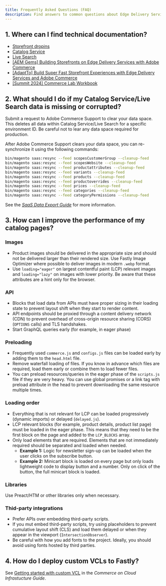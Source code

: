 ```yaml
---
title: Frequently Asked Questions (FAQ)
description: Find answers to common questions about Edge Delivery Services for Adobe Commerce storefronts.
---
```


## 1. Where can I find technical documentation?

* [Storefront dropins](https://experienceleague.adobe.com/developer/commerce/storefront/)
* [Catalog Service](https://experienceleague.adobe.com/en/docs/commerce-merchant-services/catalog-service/guide-overview)
* [Live Search](https://experienceleague.adobe.com/en/docs/commerce-merchant-services/live-search/overview)
* [[AEM Gems] Building Storefronts on Edge Delivery Services with Adobe Commerce](https://experienceleaguecommunities.adobe.com/t5/adobe-experience-manager/aem-gems-building-storefronts-on-edge-delivery-services-with/m-p/652692)
* [[AdaptTo] Build Super Fast Storefront Experiences with Edge Delivery Services and Adobe Commerce](https://adapt.to/2023/schedule/build-super-fast-storefront-experiences-with-edge-delivery-services-and-adobe-commerce)
* [[Summit 2024] Commerce Lab Workbook](https://bit.ly/L445-workbook)

## 2. What should I do if my Catalog Service/Live Search data is missing or corrupted?

Submit a request to Adobe Commerce Support to clear your data space. This deletes all data within Catalog Service/Live Search for a specific environment ID. Be careful not to lear any data space required for production.

After Adobe Commerce Support clears your data space, you can re-synchronize it using the following commands:

```bash
bin/magento saas:resync --feed scopesCustomerGroup --cleanup-feed
bin/magento saas:resync --feed scopesWebsite --cleanup-feed
bin/magento saas:resync --feed productattributes --cleanup-feed 
bin/magento saas:resync --feed variants --cleanup-feed 
bin/magento saas:resync --feed products --cleanup-feed 
bin/magento saas:resync --feed productoverrides --cleanup-feed 
bin/magento saas:resync --feed prices --cleanup-feed 
bin/magento saas:resync --feed categories --cleanup-feed 
bin/magento saas:resync --feed categoryPermissions --cleanup-feed
```

See the [_SaaS Data Export Guide_](https://experienceleague.adobe.com/en/docs/commerce-merchant-services/saas-data-export/overview) for more information.

## 3. How can I improve the performance of my catalog pages?

### Images

* Product images should be delivered in the appropriate size and should not be delivered larger than their rendered size. Use Fastly Image Optimizer where possible to deliver images in modern `.webp` format.
* Use `loading="eager"` on largest contentful paint (LCP) relevant images and `loading="lazy"` on images with lower priority. Be aware that these attributes are a hint only for the browser.

### API

* Blocks that load data from APIs must have proper sizing in their loading state to prevent layout shift when they start to render content.
* API endpoints should be proxied through a content delivery network (CDN) to prevent overhead of cross-origin resource sharing (CORS) (`OPTIONS` calls) and TLS handshakes.
* Start GraphQL queries early (for example, in eager phase)

### Preloading

* Frequently used `commerce.js` and `configs.js` files can be loaded early by adding them to the `head.html` file.
* Remove waterfall loading of files. If you know in advance which files are required, load them early or combine them to load fewer files.
* You can preload resources/queries in the eager phase of the `scripts.js` file if they are very heavy. You can use global promises or a link tag with preload attribute in the head to prevent downloading the same resource multiple times.

### Loading order

* Everything that is not relevant for LCP can be loaded progressively (dynamic imports) or delayed (`delayed.js`).
* LCP relevant blocks (for example, product details, product list page) must be loaded in the eager phase. This means that they need to be the first block on the page and added to the `LCP_BLOCKS` array.
* Only load elements that are required. Elements that are not immediately required should be separated and loaded when needed.
  * **Example 1:** Logic for newsletter sign-up can be loaded when the user clicks on the subscribe button.
  * **Example 2:** Minicart block is loaded on every page but only loads lightweight code to display button and a number. Only on click of the button, the full minicart block is loaded.

### Libraries

Use Preact/HTM or other libraries only when necessary.

### Thid-party integrations

* Prefer APIs over embedding third-party scripts.
* If you mut embed third-party scripts, try using placeholders to prevent cumulative layout shift (CLS) and load them delayed or when they appear in the viewport (`IntersectionObserver`).
* Be careful with how you add fonts to the project. Ideally, you should avoid using fonts hosted by third parties.

## 4. How do I deploy custom VCLs to Fastly?

See [Getting started with custom VCL](https://experienceleague.adobe.com/en/docs/commerce-cloud-service/user-guide/cdn/custom-vcl-snippets/fastly-vcl-custom-snippets) in the _Commerce on Cloud Infrastucture Guide_.